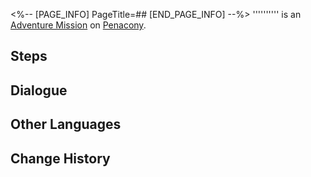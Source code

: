 <%-- [PAGE_INFO]
PageTitle=##
[END_PAGE_INFO] --%>
{{Stub|Dialogue.}}
{{Mission Infobox
|id            = 2030203
|title         = 
|image         = <!--Mission .png-->
|type          = Adventure
|event_name    = 
|chapter       = 
|requirements  = Complete [[Adventure Mission]] ''[[Goodness Is Rare]]'' and wait for the next Daily [[Reset]]
|summary       = <!--official mission summary from Fate's Atlas-->
|characters    = Tizocic III; Trailblazer
|startLocation = [[Penacony]] - [[The Reverie (Reality)]]
|world         = Penacony
|area          = The Reverie (Reality)
|prev          = Goodness Is Rare
|next          = 
|rewards       = 
}}
'''''''''' is an [[Adventure Mission]] on [[Penacony]].

==Steps==


<!--
==Gameplay Notes==

--><!--
==Trial Character==

-->
==Dialogue==
{{Stub Dialogue}}
{{Dialogue Start}}
:{{tx}}
{{Dialogue End}}

==Other Languages==
{{Other Languages
|en   = 
|zhs  = 
|zht  = 
|ja   = 
|ko   = 
|es   = 
|fr   = 
|ru   = 
|th   = 
|vi   = 
|de   = 
|id   = 
|pt   = 
}}

==Change History==
{{Change History|2.0}}
